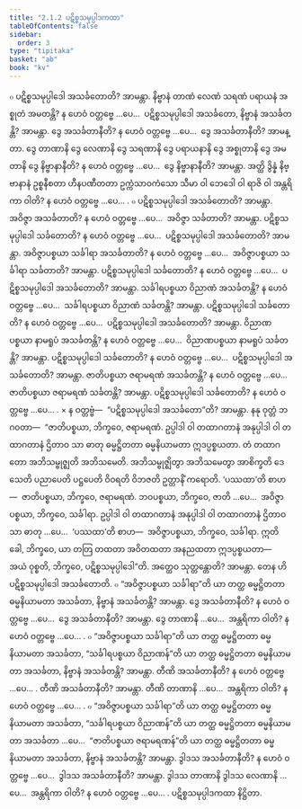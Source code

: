 ```yaml
---
title: "2.1.2 ပဋိစ္စသမုပ္ပါဒကထာ"
tableOfContents: false
sidebar:
  order: 3
type: "tipitaka"
basket: "ab"
book: "kv"
---
```



<DynamicBreadcrumb />

<Division number="448" book="kv">

<Paragraph number="1552" book="kv">
๐ ပဋိစ္စသမုပ္ပါဒေါ အသင်္ခတောတိ? အာမန္တာ. နိဗ္ဗာနံ တာဏံ လေဏံ သရဏံ ပရာယနံ အစ္စုတံ အမတန္တိ? န ဟေဝံ ဝတ္တဗ္ဗေ …ပေ…  ပဋိစ္စသမုပ္ပါဒေါ အသင်္ခတော, နိဗ္ဗာနံ အသင်္ခတန္တိ? အာမန္တာ. ဒွေ အသင်္ခတာနီတိ? န ဟေဝံ ဝတ္တဗ္ဗေ …ပေ…  ဒွေ အသင်္ခတာနီတိ? အာမန္တာ. ဒွေ တာဏာနိ ဒွေ လေဏာနိ ဒွေ သရဏာနိ ဒွေ ပရာယနာနိ ဒွေ အစ္စုတာနိ ဒွေ အမတာနိ ဒွေ နိဗ္ဗာနာနီတိ? န ဟေဝံ ဝတ္တဗ္ဗေ …ပေ…  ဒွေ နိဗ္ဗာနာနီတိ? အာမန္တာ. အတ္ထိ ဒွိန္နံ နိဗ္ဗာနာနံ ဥစ္စနီစတာ ဟီနပဏီတတာ ဥက္ကံသာဝကံသော သီမာ ဝါ ဘေဒေါ ဝါ ရာဇိ ဝါ အန္တရိကာ ဝါတိ? န ဟေဝံ ဝတ္တဗ္ဗေ …ပေ… .
</Paragraph>

</Division>
<Division number="449" book="kv">

<Paragraph number="1553" book="kv">
๐ ပဋိစ္စသမုပ္ပါဒေါ အသင်္ခတောတိ? အာမန္တာ. အဝိဇ္ဇာ အသင်္ခတာတိ? န ဟေဝံ ဝတ္တဗ္ဗေ …ပေ…  အဝိဇ္ဇာ သင်္ခတာတိ? အာမန္တာ. ပဋိစ္စသမုပ္ပါဒေါ သင်္ခတောတိ? န ဟေဝံ ဝတ္တဗ္ဗေ …ပေ…  ပဋိစ္စသမုပ္ပါဒေါ အသင်္ခတောတိ? အာမန္တာ. အဝိဇ္ဇာပစ္စယာ သင်္ခါရာ အသင်္ခတာတိ? န ဟေဝံ ဝတ္တဗ္ဗေ …ပေ…  အဝိဇ္ဇာပစ္စယာ သင်္ခါရာ သင်္ခတာတိ? အာမန္တာ. ပဋိစ္စသမုပ္ပါဒေါ သင်္ခတောတိ? န ဟေဝံ ဝတ္တဗ္ဗေ …ပေ…  ပဋိစ္စသမုပ္ပါဒေါ အသင်္ခတောတိ? အာမန္တာ. သင်္ခါရပစ္စယာ ဝိညာဏံ အသင်္ခတန္တိ? န ဟေဝံ ဝတ္တဗ္ဗေ …ပေ…  သင်္ခါရပစ္စယာ ဝိညာဏံ သင်္ခတန္တိ? အာမန္တာ. ပဋိစ္စသမုပ္ပါဒေါ သင်္ခတောတိ? န ဟေဝံ ဝတ္တဗ္ဗေ …ပေ…  ပဋိစ္စသမုပ္ပါဒေါ အသင်္ခတောတိ? အာမန္တာ. ဝိညာဏပစ္စယာ နာမရူပံ အသင်္ခတန္တိ? န ဟေဝံ ဝတ္တဗ္ဗေ …ပေ…  ဝိညာဏပစ္စယာ နာမရူပံ သင်္ခတန္တိ? အာမန္တာ. ပဋိစ္စသမုပ္ပါဒေါ သင်္ခတောတိ? န ဟေဝံ ဝတ္တဗ္ဗေ …ပေ…  ပဋိစ္စသမုပ္ပါဒေါ အသင်္ခတောတိ? အာမန္တာ. ဇာတိပစ္စယာ ဇရာမရဏံ အသင်္ခတန္တိ? န ဟေဝံ ဝတ္တဗ္ဗေ …ပေ…  ဇာတိပစ္စယာ ဇရာမရဏံ သင်္ခတန္တိ? အာမန္တာ. ပဋိစ္စသမုပ္ပါဒေါ သင်္ခတောတိ? န ဟေဝံ ဝတ္တဗ္ဗေ …ပေ… .
</Paragraph>

</Division>
<Division number="450" book="kv">

<Paragraph number="1554" book="kv">
× န ဝတ္တဗ္ဗံ—  “ပဋိစ္စသမုပ္ပါဒေါ အသင်္ခတော”တိ? အာမန္တာ. နနု ဝုတ္တံ ဘဂဝတာ—  “ဇာတိပစ္စယာ, ဘိက္ခဝေ, ဇရာမရဏံ. ဥပ္ပါဒါ ဝါ တထာဂတာနံ အနုပ္ပါဒါ ဝါ တထာဂတာနံ ဌိတာဝ သာ ဓာတု ဓမ္မဋ္ဌိတတာ ဓမ္မနိယာမတာ ဣဒပ္ပစ္စယတာ. တံ တထာဂတော အဘိသမ္ဗုဇ္ဈတိ အဘိသမေတိ. အဘိသမ္ဗုဇ္ဈိတွာ အဘိသမေတွာ အာစိက္ခတိ ဒေသေတိ ပညာပေတိ ပဋ္ဌပေတိ ဝိဝရတိ ဝိဘဇတိ ဥတ္တာနိံ ကရောတိ. ‘ပဿထာ’တိ စာဟ—  ဇာတိပစ္စယာ, ဘိက္ခဝေ, ဇရာမရဏံ. ဘဝပစ္စယာ, ဘိက္ခဝေ, ဇာတိ …ပေ…  အဝိဇ္ဇာပစ္စယာ, ဘိက္ခဝေ, သင်္ခါရာ. ဥပ္ပါဒါ ဝါ တထာဂတာနံ အနုပ္ပါဒါ ဝါ တထာဂတာနံ ဌိတာဝ သာ ဓာတု …ပေ…  ‘ပဿထာ’တိ စာဟ—  အဝိဇ္ဇာပစ္စယာ, ဘိက္ခဝေ, သင်္ခါရာ. ဣတိ ခေါ, ဘိက္ခဝေ, ယာ တတြ တထတာ အဝိတထတာ အနညထတာ ဣဒပ္ပစ္စယတာ—  အယံ ဝုစ္စတိ, ဘိက္ခဝေ, ပဋိစ္စသမုပ္ပါဒေါ”တိ. အတ္ထေဝ သုတ္တန္တောတိ? အာမန္တာ. တေန ဟိ ပဋိစ္စသမုပ္ပါဒေါ အသင်္ခတောတိ.
</Paragraph>

</Division>
<Division number="451" book="kv">

<Paragraph number="1555" book="kv">
๐ “အဝိဇ္ဇာပစ္စယာ သင်္ခါရာ”တိ ယာ တတ္ထ ဓမ္မဋ္ဌိတတာ ဓမ္မနိယာမတာ အသင်္ခတာ, နိဗ္ဗာနံ အသင်္ခတန္တိ? အာမန္တာ. ဒွေ အသင်္ခတာနီတိ? န ဟေဝံ ဝတ္တဗ္ဗေ …ပေ…  ဒွေ အသင်္ခတာနီတိ? အာမန္တာ. ဒွေ တာဏာနိ …ပေ…  အန္တရိကာ ဝါတိ? န ဟေဝံ ဝတ္တဗ္ဗေ …ပေ… .
</Paragraph>

<Paragraph number="1556" book="kv">
๐ “အဝိဇ္ဇာပစ္စယာ သင်္ခါရာ”တိ ယာ တတ္ထ ဓမ္မဋ္ဌိတတာ ဓမ္မနိယာမတာ အသင်္ခတာ, “သင်္ခါရပစ္စယာ ဝိညာဏန်”တိ ယာ တတ္ထ ဓမ္မဋ္ဌိတတာ ဓမ္မနိယာမတာ အသင်္ခတာ, နိဗ္ဗာနံ အသင်္ခတန္တိ? အာမန္တာ. တီဏိ အသင်္ခတာနီတိ? န ဟေဝံ ဝတ္တဗ္ဗေ …ပေ… . တီဏိ အသင်္ခတာနီတိ? အာမန္တာ. တီဏိ တာဏာနိ …ပေ…  အန္တရိကာ ဝါတိ? န ဟေဝံ ဝတ္တဗ္ဗေ …ပေ… .
</Paragraph>

<Paragraph number="1557" book="kv">
๐ “အဝိဇ္ဇာပစ္စယာ သင်္ခါရာ”တိ ယာ တတ္ထ ဓမ္မဋ္ဌိတတာ ဓမ္မနိယာမတာ အသင်္ခတာ, “သင်္ခါရပစ္စယာ ဝိညာဏန်”တိ ယာ တတ္ထ ဓမ္မဋ္ဌိတတာ ဓမ္မနိယာမတာ အသင်္ခတာ …ပေ…  “ဇာတိပစ္စယာ ဇရာမရဏန်”တိ ယာ တတ္ထ ဓမ္မဋ္ဌိတတာ ဓမ္မနိယာမတာ အသင်္ခတာ, နိဗ္ဗာနံ အသင်္ခတန္တိ? အာမန္တာ. ဒွါဒသ အသင်္ခတာနီတိ? န ဟေဝံ ဝတ္တဗ္ဗေ …ပေ…  ဒွါဒသ အသင်္ခတာနီတိ? အာမန္တာ. ဒွါဒသ တာဏာနိ ဒွါဒသ လေဏာနိ …ပေ…  အန္တရိကာ ဝါတိ? န ဟေဝံ ဝတ္တဗ္ဗေ …ပေ… .

</Paragraph>
</Division>

<Paragraph number="1558" type="center" book="kv">
ပဋိစ္စသမုပ္ပါဒကထာ နိဋ္ဌိတာ.
</Paragraph>